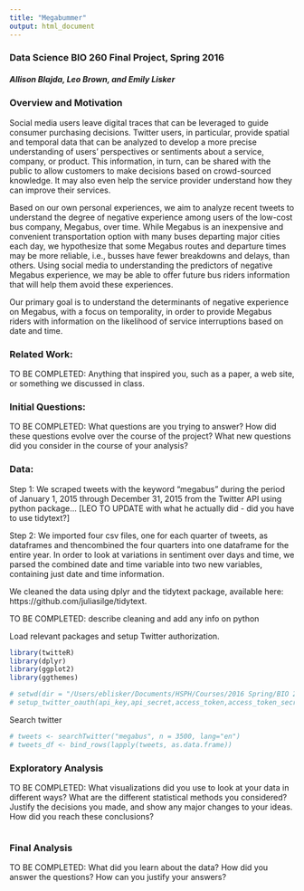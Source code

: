 ```yaml
---
title: "Megabummer"
output: html_document
---
```


### Data Science BIO 260 Final Project, Spring 2016
##### Allison Blajda, Leo Brown, and Emily Lisker

### Overview and Motivation

Social media users leave digital traces that can be leveraged to guide consumer purchasing decisions. Twitter users, in particular, provide spatial and temporal data that can be analyzed to develop a more precise understanding of users’ perspectives or sentiments about a service, company, or product. This information, in turn, can be shared with the public to allow customers to make decisions based on crowd-sourced knowledge. It may also even help the service provider understand how they can improve their services.

Based on our own personal experiences, we aim to analyze recent tweets to understand the degree of negative experience among users of the low-cost bus company, Megabus, over time. While Megabus is an inexpensive and convenient transportation option with many buses departing major cities each day, we hypothesize that some Megabus routes and departure times may be more reliable, i.e., busses have fewer breakdowns and delays, than others. Using social media to understanding the predictors of negative Megabus experience, we may be able to offer future bus riders information that will help them avoid these experiences. 

Our primary goal is to understand the determinants of negative experience on Megabus, with a focus on temporality, in order to provide Megabus riders with information on the likelihood of service interruptions based on date and time.

### Related Work: 

TO BE COMPLETED: Anything that inspired you, such as a paper, a web site, or something we discussed in class.

### Initial Questions: 

TO BE COMPLETED: What questions are you trying to answer? How did these questions evolve over the course of the project? What new questions did you consider in the course of your analysis?

### Data: 

Step 1: We scraped tweets with the keyword "megabus" during the period of January 1, 2015 through December 31, 2015 from the Twitter API using python package... 
[LEO TO UPDATE with what he actually did - did you have to use tidytext?] 

Step 2: 
We imported four csv files, one for each quarter of tweets, as dataframes and thencombined the four quarters into one dataframe for the entire year. In order to look at variations in sentiment over days and time, we parsed the combined date and time variable into two new variables, containing just date and time information. 

We cleaned the data using dplyr and the tidytext package, available here: https://github.com/juliasilge/tidytext. 

TO BE COMPLETED: describe cleaning and add any info on python

Load relevant packages and setup Twitter authorization.

```r
library(twitteR)
library(dplyr)
library(ggplot2)
library(ggthemes)

# setwd(dir = "/Users/eblisker/Documents/HSPH/Courses/2016 Spring/BIO 260/Final/megabummer")
# setup_twitter_oauth(api_key,api_secret,access_token,access_token_secret)
```

Search twitter

```r
# tweets <- searchTwitter("megabus", n = 3500, lang="en")
# tweets_df <- bind_rows(lapply(tweets, as.data.frame))
```

### Exploratory Analysis

TO BE COMPLETED: What visualizations did you use to look at your data in different ways? What are the different statistical methods you considered? Justify the decisions you made, and show any major changes to your ideas. How did you reach these conclusions?

```r

```

### Final Analysis 

TO BE COMPLETED: What did you learn about the data? How did you answer the questions? How can you justify your answers?
